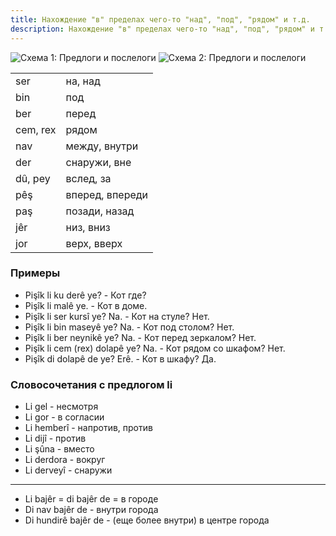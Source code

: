 ```yaml
---
title: Нахождение "в" пределах чего-то "над", "под", "рядом" и т.д.
description: Нахождение "в" пределах чего-то "над", "под", "рядом" и т.д.
---
```


![Схема 1: Предлоги и послелоги](/img/chapter-5/schema-2.webp)
![Схема 2: Предлоги и послелоги](/img/chapter-5/schema-1.webp)

|          |                 |
| -------- | --------------- |
| ser      | на, над         |
| bin      | под             |
| ber      | перед           |
| cem, rex | рядом           |
| nav      | между, внутри   |
| der      | снаружи, вне    |
| dû, pey  | вслед, за       |
| pêş      | вперед, впереди |
| paş      | позади, назад   |
| jêr      | низ, вниз       |
| jor      | верх, вверх     |

### Примеры

- Pişîk li ku derê ye? - Кот где?
- Pişîk li malê ye. - Кот в доме.
- Pişîk li ser kursî ye? Na. - Кот на стуле? Нет.
- Pişîk li bin maseyê ye? Na. - Кот под столом? Нет.
- Pişîk li ber neynikê ye? Na. - Кот перед зеркалом? Нет.
- Pişîk li cem (rex) dolapê ye? Na. - Кот рядом со шкафом? Нет.
- Pişîk di dolapê de ye? Erê. - Кот в шкафу? Да.

### Словосочетания с предлогом li

- Li gel - несмотря
- Li gor - в согласии
- Li hemberî - напротив, против
- Li dijî - против
- Li şûna - вместо
- Li derdora - вокруг
- Li derveyî - снаружи

---

- Li bajêr = di bajêr de = в городе
- Di nav bajêr de - внутри города
- Di hundirê bajêr de - (еще более внутри) в центре города
